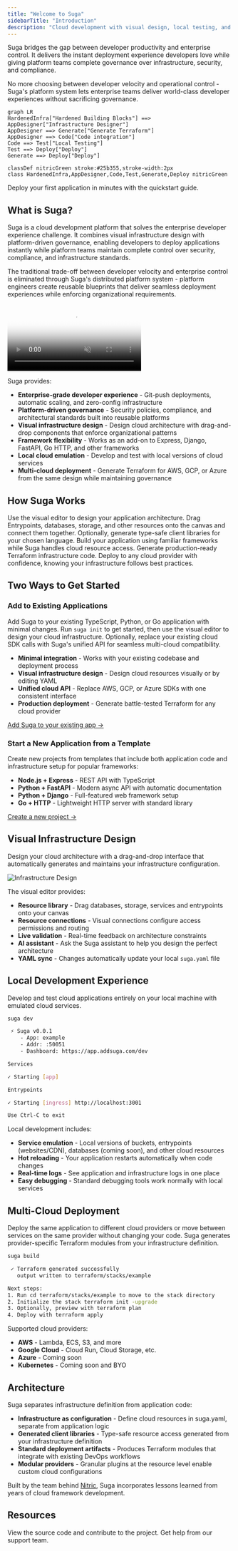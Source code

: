 ```yaml
---
title: "Welcome to Suga"
sidebarTitle: "Introduction"
description: "Cloud development with visual design, local testing, and multi-cloud deployment"
---
```


Suga bridges the gap between developer productivity and enterprise control. It delivers the instant deployment experience developers love while giving platform teams complete governance over infrastructure, security, and compliance.

No more choosing between developer velocity and operational control - Suga's platform system lets enterprise teams deliver world-class developer experiences without sacrificing governance.
```mermaid
graph LR
HardenedInfra["Hardened Building Blocks"] ==> AppDesigner["Infrastructure Designer"]
AppDesigner ==> Generate["Generate Terraform"]
AppDesigner ==> Code["Code integration"]
Code ==> Test["Local Testing"]
Test ==> Deploy["Deploy"]
Generate ==> Deploy["Deploy"]

classDef nitricGreen stroke:#25b355,stroke-width:2px
class HardenedInfra,AppDesigner,Code,Test,Generate,Deploy nitricGreen

```

<Card title="Get Started" icon="rocket" href="/quickstart" horizontal>
  Deploy your first application in minutes with the quickstart guide.
</Card>

## What is Suga?

Suga is a cloud development platform that solves the enterprise developer experience challenge. It combines visual infrastructure design with platform-driven governance, enabling developers to deploy applications instantly while platform teams maintain complete control over security, compliance, and infrastructure standards.

The traditional trade-off between developer velocity and enterprise control is eliminated through Suga's distributed platform system - platform engineers create reusable blueprints that deliver seamless deployment experiences while enforcing organizational requirements.

<div className="relative h-96 overflow-hidden">
  <video 
    className="w-full h-full object-cover object-top"
    autoPlay 
    loop 
    muted 
    playsInline
    preload="metadata"
    poster="/images/project-editor-poster.jpg"
    aria-label="Demo of the Suga visual project editor showing drag-and-drop infrastructure design"
  >
    <source src="/images/project-editor.webm" type="video/webm" />
    Your browser does not support the video tag.
  </video>
  <div className="absolute bottom-0 left-0 right-0 h-15 bg-gradient-to-t from-white to-transparent dark:from-gray-900 pointer-events-none"></div>
</div>

Suga provides:

- **Enterprise-grade developer experience** - Git-push deployments, automatic scaling, and zero-config infrastructure
- **Platform-driven governance** - Security policies, compliance, and architectural standards built into reusable platforms
- **Visual infrastructure design** - Design cloud architecture with drag-and-drop components that enforce organizational patterns
- **Framework flexibility** - Works as an add-on to Express, Django, FastAPI, Go HTTP, and other frameworks
- **Local cloud emulation** - Develop and test with local versions of cloud services
- **Multi-cloud deployment** - Generate Terraform for AWS, GCP, or Azure from the same design while maintaining governance

## How Suga Works

<Steps>
  <Step title="Design">
    Use the visual editor to design your application architecture. Drag Entrypoints, databases, storage, and other resources onto the canvas and connect them together.
  </Step>
  <Step title="Develop">
    Optionally, generate type-safe client libraries for your chosen language. Build your application using familiar frameworks while Suga handles cloud resource access.
  </Step>
  <Step title="Deploy">
    Generate production-ready Terraform infrastructure code. Deploy to any cloud provider with confidence, knowing your infrastructure follows best practices.
  </Step>
</Steps>

## Two Ways to Get Started

### Add to Existing Applications

Add Suga to your existing TypeScript, Python, or Go application with minimal changes. Run `suga init` to get started, then use the visual editor to design your cloud infrastructure. Optionally, replace your existing cloud SDK calls with Suga's unified API for seamless multi-cloud compatibility.

- **Minimal integration** - Works with your existing codebase and deployment process
- **Visual infrastructure design** - Design cloud resources visually or by editing YAML
- **Unified cloud API** - Replace AWS, GCP, or Azure SDKs with one consistent interface
- **Production deployment** - Generate battle-tested Terraform for any cloud provider

[Add Suga to your existing app →](/guides/add-suga)
  
### Start a New Application from a Template

Create new projects from templates that include both application code and infrastructure setup for popular frameworks:

- **Node.js + Express** - REST API with TypeScript
- **Python + FastAPI** - Modern async API with automatic documentation  
- **Python + Django** - Full-featured web framework setup
- **Go + HTTP** - Lightweight HTTP server with standard library

[Create a new project →](/quickstart)

## Visual Infrastructure Design

Design your cloud architecture with a drag-and-drop interface that automatically generates and maintains your infrastructure configuration.

![Infrastructure Design](/images/edit-design.png)

The visual editor provides:
- **Resource library** - Drag databases, storage, services and entrypoints onto your canvas
- **Resource connections** - Visual connections configure access permissions and routing
- **Live validation** - Real-time feedback on architecture constraints
- **AI assistant** - Ask the Suga assistant to help you design the perfect architecture
- **YAML sync** - Changes automatically update your local `suga.yaml` file

## Local Development Experience

Develop and test cloud applications entirely on your local machine with emulated cloud services.

```bash title="terminal" icon="terminal"
suga dev 

 ⚡ Suga v0.0.1
    - App: example
    - Addr: :50051
    - Dashboard: https://app.addsuga.com/dev

Services

✓ Starting [app]

Entrypoints

✓ Starting [ingress] http://localhost:3001

Use Ctrl-C to exit
```

Local development includes:
- **Service emulation** - Local versions of buckets, entrypoints (websites/CDN), databases (coming soon), and other cloud resources
- **Hot reloading** - Your application restarts automatically when code changes
- **Real-time logs** - See application and infrastructure logs in one place
- **Easy debugging** - Standard debugging tools work normally with local services

## Multi-Cloud Deployment

Deploy the same application to different cloud providers or move between services on the same provider without changing your code. Suga generates provider-specific Terraform modules from your infrastructure definition.

```bash title="terminal" icon="terminal"
suga build

 ✓ Terraform generated successfully
   output written to terraform/stacks/example

Next steps:
1. Run cd terraform/stacks/example to move to the stack directory
2. Initialize the stack terraform init -upgrade
3. Optionally, preview with terraform plan
4. Deploy with terraform apply
```

Supported cloud providers:
- **AWS** - Lambda, ECS, S3, and more
- **Google Cloud** - Cloud Run, Cloud Storage, etc.
- **Azure** - Coming soon
- **Kubernetes** - Coming soon and BYO

## Architecture

Suga separates infrastructure definition from application code:

- **Infrastructure as configuration** - Define cloud resources in suga.yaml, separate from application logic
- **Generated client libraries** - Type-safe resource access generated from your infrastructure definition  
- **Standard deployment artifacts** - Produces Terraform modules that integrate with existing DevOps workflows
- **Modular providers** - Granular plugins at the resource level enable custom cloud configurations

Built by the team behind [Nitric](https://nitric.io), Suga incorporates lessons learned from years of cloud framework development.

## Resources

<Columns cols={2}>
  <Card title="GitHub" icon="github" href="https://github.com/nitrictech/suga">
    View the source code and contribute to the project.
  </Card>
  <Card title="Support" icon="life-buoy" href="mailto:support@addsuga.com">
    Get help from our support team.
  </Card>
</Columns>
